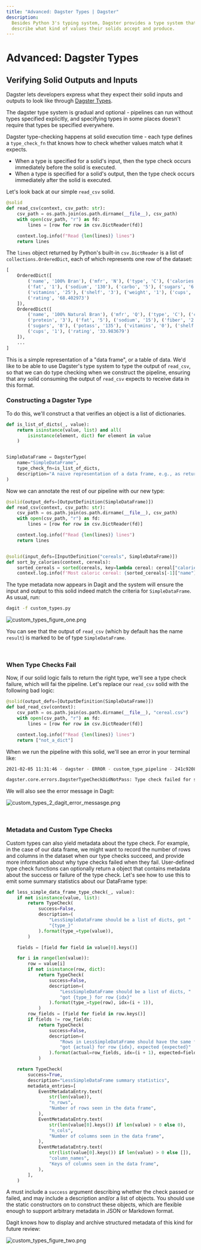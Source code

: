 ```yaml
---
title: "Advanced: Dagster Types | Dagster"
description:
  Besides Python 3's typing system, Dagster provides a type system that helps users
  describe what kind of values their solids accept and produce.
---
```


# Advanced: Dagster Types

<CodeReferenceLink filePath="examples/docs_snippets/docs_snippets/intro_tutorial/basics/e04_quality/" />

## Verifying Solid Outputs and Inputs

Dagster lets developers express what they expect their solid inputs and outputs to look like through
[Dagster Types](/\_apidocs/types).

The dagster type system is gradual and optional - pipelines can run without types specified explicitly, and specifying types in some places doesn't require that types be specified everywhere.

Dagster type-checking happens at solid execution time - each type defines a `type_check_fn` that knows how to check whether values match what it expects.

- When a type is specified for a solid's input, then the type check occurs immediately before the solid is executed.
- When a type is specified for a solid's output, then the type check occurs immediately after the solid is executed.

Let's look back at our simple `read_csv` solid.

```python file=/intro_tutorial/basics/e04_quality/inputs_typed.py startafter=start_inputs_typed_marker_0 endbefore=end_inputs_typed_marker_0
@solid
def read_csv(context, csv_path: str):
    csv_path = os.path.join(os.path.dirname(__file__), csv_path)
    with open(csv_path, "r") as fd:
        lines = [row for row in csv.DictReader(fd)]

    context.log.info(f"Read {len(lines)} lines")
    return lines
```

The `lines` object returned by Python's built-in `csv.DictReader` is a list of
`collections.OrderedDict`, each of which represents one row of the dataset:

```python
[
    OrderedDict([
        ('name', '100% Bran'), ('mfr', 'N'), ('type', 'C'), ('calories', '70'), ('protein', '4'),
        ('fat', '1'), ('sodium', '130'), ('carbo', '5'), ('sugars', '6'), ('potass', '280'),
        ('vitamins', '25'), ('shelf', '3'), ('weight', '1'), ('cups', '0.33'),
        ('rating', '68.402973')
    ]),
    OrderedDict([
        ('name', '100% Natural Bran'), ('mfr', 'Q'), ('type', 'C'), ('calories', '120'),
        ('protein', '3'), ('fat', '5'), ('sodium', '15'), ('fiber', '2'), ('carbo', '8'),
        ('sugars', '8'), ('potass', '135'), ('vitamins', '0'), ('shelf', '3'), ('weight', '1'),
        ('cups', '1'), ('rating', '33.983679')
    ]),
    ...
]
```

This is a simple representation of a "data frame", or a table of data. We'd like to be able to use
Dagster's type system to type the output of `read_csv`, so that we can do type checking when we
construct the pipeline, ensuring that any solid consuming the output of `read_csv` expects to
receive data in this format.

### Constructing a Dagster Type

To do this, we'll construct a <PyObject module="dagster" object="DagsterType" displayText="DagsterType"
/> that verifies an object is a list of dictionaries.

```python file=/intro_tutorial/basics/e04_quality/custom_types.py startafter=start_custom_types_marker_0 endbefore=end_custom_types_marker_0
def is_list_of_dicts(_, value):
    return isinstance(value, list) and all(
        isinstance(element, dict) for element in value
    )


SimpleDataFrame = DagsterType(
    name="SimpleDataFrame",
    type_check_fn=is_list_of_dicts,
    description="A naive representation of a data frame, e.g., as returned by csv.DictReader.",
)
```

Now we can annotate the rest of our pipeline with our new type:

```python file=/intro_tutorial/basics/e04_quality/custom_types.py startafter=start_custom_types_marker_1 endbefore=end_custom_types_marker_1
@solid(output_defs=[OutputDefinition(SimpleDataFrame)])
def read_csv(context, csv_path: str):
    csv_path = os.path.join(os.path.dirname(__file__), csv_path)
    with open(csv_path, "r") as fd:
        lines = [row for row in csv.DictReader(fd)]

    context.log.info(f"Read {len(lines)} lines")
    return lines


@solid(input_defs=[InputDefinition("cereals", SimpleDataFrame)])
def sort_by_calories(context, cereals):
    sorted_cereals = sorted(cereals, key=lambda cereal: cereal["calories"])
    context.log.info(f'Most caloric cereal: {sorted_cereals[-1]["name"]}')
```

The type metadata now appears in Dagit and the system will ensure the input and output to this solid
indeed match the criteria for `SimpleDataFrame`. As usual, run:

```bash
dagit -f custom_types.py
```

![custom_types_figure_one.png](/images/tutorial/custom_types_figure_one.png)

You can see that the output of `read_csv` (which by default has the name `result`) is marked to be
of type `SimpleDataFrame`.

<br />

### When Type Checks Fail

Now, if our solid logic fails to return the right type, we'll see a type check failure, which will
fai the pipeline. Let's replace our `read_csv` solid with the following bad logic:

```python file=/intro_tutorial/basics/e04_quality/custom_types_2.py startafter=start_custom_types_2_marker_1 endbefore=end_custom_types_2_marker_1
@solid(output_defs=[OutputDefinition(SimpleDataFrame)])
def bad_read_csv(context):
    csv_path = os.path.join(os.path.dirname(__file__), "cereal.csv")
    with open(csv_path, "r") as fd:
        lines = [row for row in csv.DictReader(fd)]

    context.log.info(f"Read {len(lines)} lines")
    return ["not_a_dict"]
```

When we run the pipeline with this solid, we'll see an error in your terminal like:

```bash
2021-02-05 11:31:46 - dagster - ERROR - custom_type_pipeline - 241c9208-6367-474f-8625-5b64fbf74568 - 25500 - bad_read_csv - STEP_FAILURE - Execution of step "bad_read_csv" failed.

dagster.core.errors.DagsterTypeCheckDidNotPass: Type check failed for step output "result" - expected type "SimpleDataFrame".
```

We will also see the error message in Dagit:

![custom_types\_2\_dagit_error_messasge.png](/images/tutorial/custom_types\_2\_dagit_error_message.png)

<br />

### Metadata and Custom Type Checks

Custom types can also yield metadata about the type check. For example, in the case of our data
frame, we might want to record the number of rows and columns in the dataset when our type checks
succeed, and provide more information about why type checks failed when they fail. User-defined type
check functions can optionally return a <PyObject module="dagster" object="TypeCheck" /> object that
contains metadata about the success or failure of the type check. Let's see how to use this to emit
some summary statistics about our DataFrame type:

```python file=/intro_tutorial/basics/e04_quality/custom_types_4.py startafter=start_custom_types_4_marker_0 endbefore=end_custom_types_4_marker_0
def less_simple_data_frame_type_check(_, value):
    if not isinstance(value, list):
        return TypeCheck(
            success=False,
            description=(
                "LessSimpleDataFrame should be a list of dicts, got "
                "{type_}"
            ).format(type_=type(value)),
        )

    fields = [field for field in value[0].keys()]

    for i in range(len(value)):
        row = value[i]
        if not isinstance(row, dict):
            return TypeCheck(
                success=False,
                description=(
                    "LessSimpleDataFrame should be a list of dicts, "
                    "got {type_} for row {idx}"
                ).format(type_=type(row), idx=(i + 1)),
            )
        row_fields = [field for field in row.keys()]
        if fields != row_fields:
            return TypeCheck(
                success=False,
                description=(
                    "Rows in LessSimpleDataFrame should have the same fields, "
                    "got {actual} for row {idx}, expected {expected}"
                ).format(actual=row_fields, idx=(i + 1), expected=fields),
            )

    return TypeCheck(
        success=True,
        description="LessSimpleDataFrame summary statistics",
        metadata_entries=[
            EventMetadataEntry.text(
                str(len(value)),
                "n_rows",
                "Number of rows seen in the data frame",
            ),
            EventMetadataEntry.text(
                str(len(value[0].keys()) if len(value) > 0 else 0),
                "n_cols",
                "Number of columns seen in the data frame",
            ),
            EventMetadataEntry.text(
                str(list(value[0].keys()) if len(value) > 0 else []),
                "column_names",
                "Keys of columns seen in the data frame",
            ),
        ],
    )
```

A <PyObject module="dagster" object="TypeCheck" displayText="TypeCheck" /> must include a `success`
argument describing whether the check passed or failed, and may include a description and/or a list
of <PyObject module="dagster" object="EventMetadataEntry" /> objects. You should use the static
constructors on <PyObject module="dagster" object="EventMetadataEntry" /> to construct these
objects, which are flexible enough to support arbitrary metadata in JSON or Markdown format.

Dagit knows how to display and archive structured metadata of this kind for future review:

![custom_types_figure_two.png](/images/tutorial/custom_types_figure_two.png)

<br />
